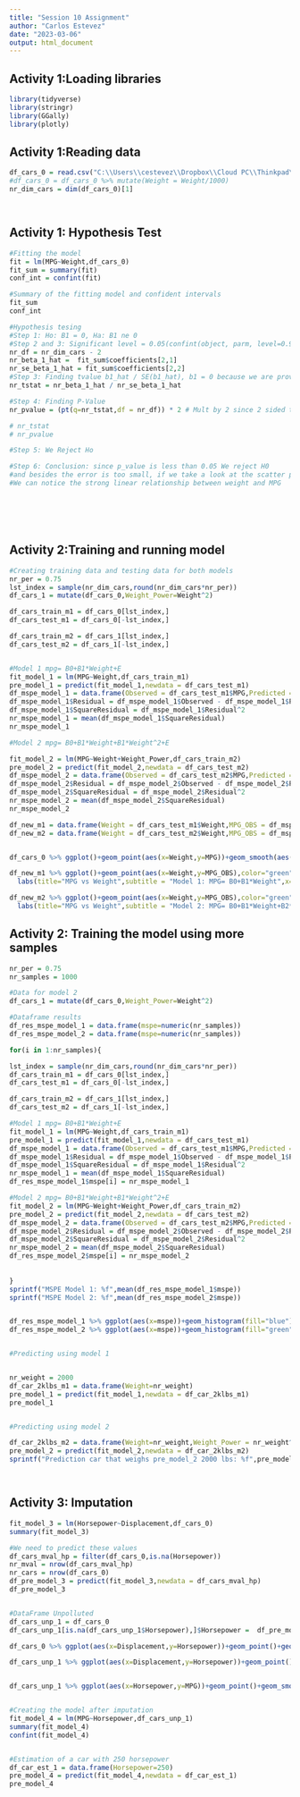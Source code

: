 ```yaml
---
title: "Session 10 Assignment"
author: "Carlos Estevez"
date: "2023-03-06"
output: html_document
---
```


## Activity 1:Loading libraries
```r

library(tidyverse)
library(stringr)
library(GGally)
library(plotly)

```


## Activity 1:Reading data
```r


df_cars_0 = read.csv("C:\\Users\\cestevez\\Dropbox\\Cloud PC\\Thinkpad\\Thinkpad Desktop\\Master Data Science SMU\\Class_Sessions\\Data Science Sessions\\Repository\\SMU_MSDS_6306\\session_10\\cars.csv")
#df_cars_0 = df_cars_0 %>% mutate(Weight = Weight/1000)
nr_dim_cars = dim(df_cars_0)[1]




```

## Activity 1: Hypothesis Test
```r


#Fitting the model
fit = lm(MPG~Weight,df_cars_0)
fit_sum = summary(fit)
conf_int = confint(fit)

#Summary of the fitting model and confident intervals
fit_sum 
conf_int

#Hypothesis tesing
#Step 1: Ho: B1 = 0, Ha: B1 ne 0
#Step 2 and 3: Significant level = 0.05(confint(object, parm, level=0.95)) Default parameter 0.95 and DF = n -2 
nr_df = nr_dim_cars - 2
nr_beta_1_hat =  fit_sum$coefficients[2,1]
nr_se_beta_1_hat = fit_sum$coefficients[2,2]
#Step 3: Finding tvalue b1_hat / SE(b1_hat), b1 = 0 because we are proving B1 ne 0
nr_tstat = nr_beta_1_hat / nr_se_beta_1_hat

#Step 4: Finding P-Value
nr_pvalue = (pt(q=nr_tstat,df = nr_df)) * 2 # Mult by 2 since 2 sided test

# nr_tstat
# nr_pvalue

#Step 5: We Reject Ho

#Step 6: Conclusion: since p_value is less than 0.05 We reject H0
#and besides the error is too small, if we take a look at the scatter plot 
#We can notice the strong linear relationship between weight and MPG







```




## Activity 2:Training and running model
```r




#Creating training data and testing data for both models
nr_per = 0.75
lst_index = sample(nr_dim_cars,round(nr_dim_cars*nr_per))
df_cars_1 = mutate(df_cars_0,Weight_Power=Weight^2)

df_cars_train_m1 = df_cars_0[lst_index,]
df_cars_test_m1 = df_cars_0[-lst_index,]

df_cars_train_m2 = df_cars_1[lst_index,]
df_cars_test_m2 = df_cars_1[-lst_index,]


#Model 1 mpg= B0+B1*Weight+E
fit_model_1 = lm(MPG~Weight,df_cars_train_m1)
pre_model_1 = predict(fit_model_1,newdata = df_cars_test_m1)
df_mspe_model_1 = data.frame(Observed = df_cars_test_m1$MPG,Predicted = pre_model_1)
df_mspe_model_1$Residual = df_mspe_model_1$Observed - df_mspe_model_1$Predicted
df_mspe_model_1$SquareResidual = df_mspe_model_1$Residual^2
nr_mspe_model_1 = mean(df_mspe_model_1$SquareResidual)
nr_mspe_model_1

#Model 2 mpg= B0+B1*Weight+B1*Weight^2+E

fit_model_2 = lm(MPG~Weight+Weight_Power,df_cars_train_m2)
pre_model_2 = predict(fit_model_2,newdata = df_cars_test_m2)
df_mspe_model_2 = data.frame(Observed = df_cars_test_m2$MPG,Predicted = pre_model_2)
df_mspe_model_2$Residual = df_mspe_model_2$Observed - df_mspe_model_2$Predicted
df_mspe_model_2$SquareResidual = df_mspe_model_2$Residual^2
nr_mspe_model_2 = mean(df_mspe_model_2$SquareResidual)
nr_mspe_model_2

df_new_m1 = data.frame(Weight = df_cars_test_m1$Weight,MPG_OBS = df_mspe_model_1$Observed, MPG_PRE = df_mspe_model_1$Predicted )
df_new_m2 = data.frame(Weight = df_cars_test_m2$Weight,MPG_OBS = df_mspe_model_2$Observed, MPG_PRE = df_mspe_model_2$Predicted )


df_cars_0 %>% ggplot()+geom_point(aes(x=Weight,y=MPG))+geom_smooth(aes(x=Weight,y=MPG),method = "lm")+labs(title="MPG vs Weight",x="Weight(lbs)",y="MPG(Miles per Galon)")

df_new_m1 %>% ggplot()+geom_point(aes(x=Weight,y=MPG_OBS),color="green")+geom_smooth(aes(x=Weight,y=MPG_PRE),color="blue")+
  labs(title="MPG vs Weight",subtitle = "Model 1: MPG= B0+B1*Weight",x="Weight(lbs)",y="MPG(Miles per Galon)")

df_new_m2 %>% ggplot()+geom_point(aes(x=Weight,y=MPG_OBS),color="green")+geom_smooth(aes(x=Weight,y=MPG_PRE),color="blue")+
  labs(title="MPG vs Weight",subtitle = "Model 2: MPG= B0+B1*Weight+B2*Weight^2+E",x="Weight(lbs)",y="MPG(Miles per Galon)")


```

## Activity 2: Training the model using more samples
```r

nr_per = 0.75
nr_samples = 1000

#Data for model 2
df_cars_1 = mutate(df_cars_0,Weight_Power=Weight^2)

#Dataframe results
df_res_mspe_model_1 = data.frame(mspe=numeric(nr_samples))
df_res_mspe_model_2 = data.frame(mspe=numeric(nr_samples))

for(i in 1:nr_samples){

lst_index = sample(nr_dim_cars,round(nr_dim_cars*nr_per))
df_cars_train_m1 = df_cars_0[lst_index,]
df_cars_test_m1 = df_cars_0[-lst_index,]

df_cars_train_m2 = df_cars_1[lst_index,]
df_cars_test_m2 = df_cars_1[-lst_index,]

#Model 1 mpg= B0+B1*Weight+E
fit_model_1 = lm(MPG~Weight,df_cars_train_m1)
pre_model_1 = predict(fit_model_1,newdata = df_cars_test_m1)
df_mspe_model_1 = data.frame(Observed = df_cars_test_m1$MPG,Predicted = pre_model_1)
df_mspe_model_1$Residual = df_mspe_model_1$Observed - df_mspe_model_1$Predicted
df_mspe_model_1$SquareResidual = df_mspe_model_1$Residual^2
nr_mspe_model_1 = mean(df_mspe_model_1$SquareResidual)
df_res_mspe_model_1$mspe[i] = nr_mspe_model_1

#Model 2 mpg= B0+B1*Weight+B1*Weight^2+E
fit_model_2 = lm(MPG~Weight+Weight_Power,df_cars_train_m2)
pre_model_2 = predict(fit_model_2,newdata = df_cars_test_m2)
df_mspe_model_2 = data.frame(Observed = df_cars_test_m2$MPG,Predicted = pre_model_2)
df_mspe_model_2$Residual = df_mspe_model_2$Observed - df_mspe_model_2$Predicted
df_mspe_model_2$SquareResidual = df_mspe_model_2$Residual^2
nr_mspe_model_2 = mean(df_mspe_model_2$SquareResidual)
df_res_mspe_model_2$mspe[i] = nr_mspe_model_2
  
  
}
sprintf("MSPE Model 1: %f",mean(df_res_mspe_model_1$mspe))
sprintf("MSPE Model 2: %f",mean(df_res_mspe_model_2$mspe))


df_res_mspe_model_1 %>% ggplot(aes(x=mspe))+geom_histogram(fill="blue")+labs(title="MSPE Model 1")
df_res_mspe_model_2 %>% ggplot(aes(x=mspe))+geom_histogram(fill="green")+labs(title="MSPE Model 1")


#Predicting using model 1


nr_weight = 2000
df_car_2klbs_m1 = data.frame(Weight=nr_weight)
pre_model_1 = predict(fit_model_1,newdata = df_car_2klbs_m1)
pre_model_1


#Predicting using model 2

df_car_2klbs_m2 = data.frame(Weight=nr_weight,Weight_Power = nr_weight^2)
pre_model_2 = predict(fit_model_2,newdata = df_car_2klbs_m2)
sprintf("Prediction car that weighs pre_model_2 2000 lbs: %f",pre_model_2)




```

## Activity 3: Imputation
```r


fit_model_3 = lm(Horsepower~Displacement,df_cars_0)
summary(fit_model_3)

#We need to predict these values
df_cars_mval_hp = filter(df_cars_0,is.na(Horsepower))
nr_mval = nrow(df_cars_mval_hp)
nr_cars = nrow(df_cars_0)
df_pre_model_3 = predict(fit_model_3,newdata = df_cars_mval_hp)
df_pre_model_3


#DataFrame Unpolluted
df_cars_unp_1 = df_cars_0
df_cars_unp_1[is.na(df_cars_unp_1$Horsepower),]$Horsepower =  df_pre_model_3 

df_cars_0 %>% ggplot(aes(x=Displacement,y=Horsepower))+geom_point()+geom_smooth(method = "lm")+labs(title="Horsepower vs Displacement",subtitle = "Before Missing values replecement",x="Displacement(cm3)",y="Horsepower(hp)")

df_cars_unp_1 %>% ggplot(aes(x=Displacement,y=Horsepower))+geom_point()+geom_smooth(method = "lm")+labs(title="Horsepower vs Displacement",subtitle = "After Missing values replecement",x="Displacement(cm3)",y="Horsepower(hp)")


df_cars_unp_1 %>% ggplot(aes(x=Horsepower,y=MPG))+geom_point()+geom_smooth(method = "lm")+labs(title="MPG vs Horsepower",x="Horsepower(hp)",y="MPG")


#Creating the model after imputation
fit_model_4 = lm(MPG~Horsepower,df_cars_unp_1)
summary(fit_model_4)
confint(fit_model_4)


#Estimation of a car with 250 horsepower
df_car_est_1 = data.frame(Horsepower=250)
pre_model_4 = predict(fit_model_4,newdata = df_car_est_1)
pre_model_4

```


